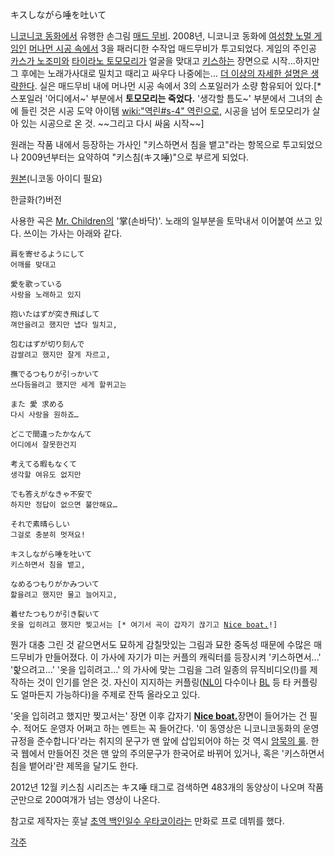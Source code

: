 キスしながら唾を吐いて

[[니코니코 동화]]에서 유행한 손그림 [[매드 무비]].
2008년, 니코니코 동화에 [[여성향 노멀 게임]]인 [[머나먼 시공 속에서]] 3을 패러디한 수작업 매드무비가 투고되었다. 게임의 주인공 [[카스가 노조미]]와 [[타이라노 토모모리]]가 얼굴을 맞대고 [[키스]]하는 장면으로 시작...하지만 그 후에는 노래가사대로 밀치고 때리고 싸우다 나중에는... [[더 이상의 자세한 설명은 생략한다]]. 실은 매드무비 내에 머나먼 시공 속에서 3의 스포일러가 소량 함유되어 있다.[*스포일러 '어디에서~' 부분에서 '''토모모리는 죽었다.''' '생각할 틈도~' 부분에서 그녀의 손에 들린 것은 시공 도약 아이템 [[wiki:"역린#s-4" 역린]]으로, 시공을 넘어 토모모리가 살아 있는 시공으로 온 것. ~~그리고 다시 싸움 시작~~]

원래는 작품 내에서 등장하는 가사인 "키스하면서 침을 뱉고"라는 항목으로 투고되었으나 2009년부터는 요약하여 "키스침(キス唾)"으로 부르게 되었다.

[http://www.nicovideo.jp/watch/sm5221754 원본](니코동 아이디 필요)


{{{#!html
<object classid='clsid:d27cdb6e-ae6d-11cf-96b8-444553540000' codebase='http://download.macromedia.com/pub/shockwave/cabs/flash/swflash.cab#version=9,0,0,0'  id='NFPlayer14902' width='500' height='408'><param name='movie' value='http://serviceapi.nmv.naver.com/flash/NFPlayer.swf?vid=6191814833FF67C027C820D7D30B15428276&outKey=V12280b958e42bf3e567c675b389fa5c322edf00831de68a090d1675b389fa5c322ed' /><param name='wmode' value='transparent' /><param name='allowScriptAccess' value='always' /><param name='allowFullScreen' value='true' /><embed src='http://serviceapi.nmv.naver.com/flash/NFPlayer.swf?vid=6191814833FF67C027C820D7D30B15428276&outKey=V12280b958e42bf3e567c675b389fa5c322edf00831de68a090d1675b389fa5c322ed' wmode='transparent' width='500' height='408' allowScriptAccess='always' name='NFPlayer14902' id='NFPlayer14902' allowFullScreen='true' type='application/x-shockwave-flash' /></object>
}}}

한글화(?)버전

사용한 곡은 [[Mr. Children]]의 '掌(손바닥)'. 노래의 일부분을 토막내서 이어붙여 쓰고 있다.
쓰이는 가사는 아래와 같다.

 肩を寄せるようにして　
 어깨를 맞대고  

 愛を歌っている
 사랑을 노래하고 있지

 抱いたはずが突き飛ばして
 껴안을려고 했지만 냅다 밀치고,

 包むはずが切り刻んで
 감쌀려고 했지만 잘게 자르고,

 撫でるつもりが引っかいて
 쓰다듬을려고 했지만 세게 할퀴고는

 また 愛 求める
 다시 사랑을 원하죠…

 どこで間違ったかなんて
 어디에서 잘못한건지

 考えてる暇もなくて
 생각할 여유도 없지만

 でも答えがなきゃ不安で
 하지만 정답이 없으면 불안해요…

 それで素晴らしい
 그걸로 충분히 멋져요!

 キスしながら唾を吐いて
 키스하면서 침을 뱉고,

 なめるつもりがかみついて
 핥을려고 했지만 물고 늘어지고,

 着せたつもりが引き裂いて
 옷을 입히려고 했지만 찢고서는 [* 여기서 곡이 갑자기 끊기고 [[Nice boat.]]!]


뭔가 대충 그린 것 같으면서도 묘하게 감칠맛있는 그림과 묘한 중독성 때문에 수많은 매드무비가 만들어졌다. 이 가사에 자기가 미는 커플의 캐릭터를 등장시켜 '키스하면서...' '핥으려고...' '옷을 입히려고...' 의 가사에 맞는 그림을 그려 일종의 뮤직비디오(!)를 제작하는 것이 인기를 얻은 것.
자신이 지지하는 커플링([[NL]]이 다수이나 [[BL]] 등 타 커플링도 얼마든지 가능하다)을 주제로 잔뜩 올라오고 있다.

'옷을 입히려고 했지만 찢고서는' 장면 이후 갑자기 '''[[Nice boat.]]'''장면이 들어가는 건 필수. 적어도 운영자 어쩌고 하는 멘트는 꼭 들어간다. '이 동영상은 니코니코동화의 운영규정을 준수합니다'라는 취지의 문구가 맨 앞에 삽입되어야 하는 것 역시 [[암묵의 룰]].
한국 웹에서 만들어진 것은 맨 앞의 주의문구가 한국어로 바뀌어 있거나, 혹은 '키스하면서 침을 뱉어라'란 제목을 달기도 한다.

2012년 12월 키스침 시리즈는 キス唾 태그로 검색하면 483개의 동양상이 나오며 작품군만으로 200여개가 넘는 영상이 나온다. 

참고로 제작자는 훗날 [[초역 백인일수 우타코이]]라는 만화로 프로 데뷔를 했다.

[[각주]]

